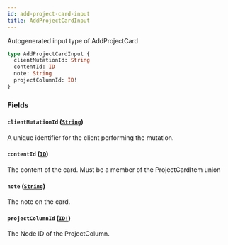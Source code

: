 ```yaml
---
id: add-project-card-input
title: AddProjectCardInput
---
```


Autogenerated input type of AddProjectCard

```graphql
type AddProjectCardInput {
  clientMutationId: String
  contentId: ID
  note: String
  projectColumnId: ID!
}
```

### Fields

#### `clientMutationId` ([`String`](/docs/api/scalars/string))

A unique identifier for the client performing the mutation.

#### `contentId` ([`ID`](/docs/api/scalars/id))

The content of the card. Must be a member of the ProjectCardItem union

#### `note` ([`String`](/docs/api/scalars/string))

The note on the card.

#### `projectColumnId` ([`ID!`](/docs/api/scalars/id))

The Node ID of the ProjectColumn.
